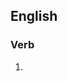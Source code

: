 ==English==

===Verb===
{{en-verb|serialises|serialising|serialised|serialised}}

# {{British}} {{alternative spelling of|[[serialize]]}}